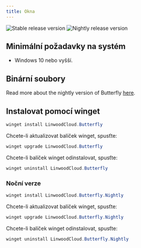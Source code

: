 ```yaml
---
title: Okna
---
```


![Stable release version](https://img.shields.io/badge/dynamic/yaml?color=c4840d&label=Stable&query=%24.version&url=https%3A%2F%2Fraw.githubusercontent.com%2FLinwoodDev%2Fbutterfly%2Fstable%2Fapp%2Fpubspec.yaml&style=for-the-badge)
![Nightly release version](https://img.shields.io/badge/dynamic/yaml?color=f7d28c&label=Nightly&query=%24.version&url=https%3A%2F%2Fraw.githubusercontent.com%2FLinwoodDev%2Fbutterfly%2Fnightly%2Fapp%2Fpubspec.yaml&style=for-the-badge)


## Minimální požadavky na systém

- Windows 10 nebo vyšší.

## Binární soubory

<Tabs>
<TabItem label="Stable">
  <CardGrid>
    <DownloadButton after="/downloads/post-windows" href="https://github.com/LinwoodDev/butterfly/releases/download/stable/linwood-butterfly-windows-setup-x86_64.exe" title="Setup (x86_64)"/>
    <DownloadButton after="/downloads/post-windows" href="https://github.com/LinwoodDev/butterfly/releases/download/stable/linwood-butterfly-windows-x86_64.zip" title="Portable (x86_64)"/>
  </CardGrid>
</TabItem>
<TabItem label="Nightly">
  <CardGrid>
    <DownloadButton after="/downloads/post-windows" href="https://github.com/LinwoodDev/butterfly/releases/download/nightly/linwood-butterfly-windows-setup-x86_64.exe" title="Setup (x86_64)"/>
    <DownloadButton after="/downloads/post-windows" href="https://github.com/LinwoodDev/butterfly/releases/download/nightly/linwood-butterfly-windows-x86_64.zip" title="Portable (x86_64)"/>
  </CardGrid>
</TabItem>
</Tabs>

Read more about the nightly version of Butterfly [here](/community/nightly).

## Instalovat pomocí winget

```powershell
winget install LinwoodCloud.Butterfly
```

Chcete-li aktualizovat balíček winget, spusťte:

```powershell
winget upgrade LinwoodCloud.Butterfly
```

Chcete-li balíček winget odinstalovat, spusťte:

```powershell
winget uninstall LinwoodCloud.Butterfly
```

### Noční verze

```powershell
winget install LinwoodCloud.Butterfly.Nightly
```

Chcete-li aktualizovat balíček winget, spusťte:

```powershell
winget upgrade LinwoodCloud.Butterfly.Nightly
```

Chcete-li balíček winget odinstalovat, spusťte:

```powershell
winget uninstall LinwoodCloud.Butterfly.Nightly
```
